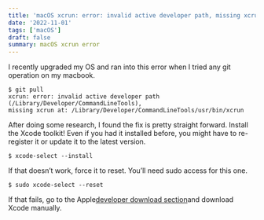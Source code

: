 ```yaml
---
title: 'macOS xcrun: error: invalid active developer path, missing xcrunmacOS'
date: '2022-11-01'
tags: ['macOS']
draft: false
summary: macOS xcrun error
---
```

I recently upgraded my OS and ran into this error when I tried any git operation on my macbook. 

```
$ git pull
xcrun: error: invalid active developer path (/Library/Developer/CommandLineTools),
missing xcrun at: /Library/Developer/CommandLineTools/usr/bin/xcrun
``` 
After doing some research, I found the fix is pretty straight forward. Install the Xcode toolkit! Even if you had it installed before, you might have to re-register it or update it to the latest version.

```
$ xcode-select --install
``` 
If that doesn’t work, force it to reset. You’ll need sudo access for this one.

```
$ sudo xcode-select --reset
``` 
If that fails, go to the Apple[developer download section](https://developer.apple.com/download/more/)and download Xcode manually.

